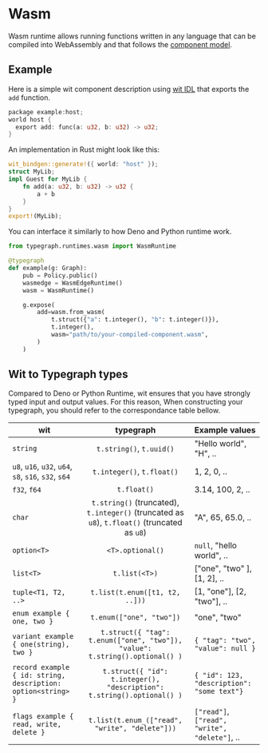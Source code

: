 # Wasm

Wasm runtime allows running functions written in any language that can be compiled into WebAssembly and that follows the [component model](https://component-model.bytecodealliance.org/design/why-component-model.html).

## Example
Here is a simple wit component description using [wit IDL](https://github.com/WebAssembly/component-model/blob/main/design/mvp/WIT.md) that exports the `add` function.

```rust
package example:host;
world host {
  export add: func(a: u32, b: u32) -> u32;
}
```

An implementation in Rust might look like this:
```rust
wit_bindgen::generate!({ world: "host" });
struct MyLib;
impl Guest for MyLib {
    fn add(a: u32, b: u32) -> u32 {
        a + b
    }
}
export!(MyLib);
```

You can interface it similarly to how Deno and Python runtime work.
```python
from typegraph.runtimes.wasm import WasmRuntime

@typegraph
def example(g: Graph):
    pub = Policy.public()
    wasmedge = WasmEdgeRuntime()
    wasm = WasmRuntime()

    g.expose(
        add=wasm.from_wasm(
            t.struct({"a": t.integer(), "b": t.integer()}),
            t.integer(),
            wasm="path/to/your-compiled-component.wasm",
        )
    )

```

## Wit to Typegraph types
Compared to Deno or Python Runtime, wit ensures that you have strongly typed input and output values.
For this reason, When constructing your typegraph, you should refer to the correspondance table bellow.

|                             wit                              |                                  typegraph                                   |                Example values                 |
| ------------------------------------------------------------ | :--------------------------------------------------------------------------: | --------------------------------------------- |
| `string`                                                     |                           `t.string()`, `t.uuid()`                           | "Hello world", "H", ..                        |
| `u8`, `u16`, `u32`, `u64`, `s8`, `s16`, `s32`, `s64`         |                          `t.integer()`, `t.float()`                          | 1, 2, 0, ..                                   |
| `f32`, `f64`                                                 |                                 `t.float()`                                  | 3.14, 100, 2, ..                              |
| `char`                                                       | `t.string()` (truncated), `t.integer()` (truncated as `u8`), `t.float()` (truncated as `u8`) | "A", 65, 65.0, ..                                   |
| `option<T>`                                                  |                               `<T>.optional()`                               | `null`, "hello world", ..                     |
| `list<T>`                                                    |                                `t.list(<T>)`                                 | ["one", "two" ], [1, 2], ..                   |
| `tuple<T1, T2, ..>`                                          |                        `t.list(t.enum([t1, t2, ..]))`                        | [1, "one"], [2, "two"], ..                    |
| `enum example { one, two }`                                  |                           `t.enum(["one", "two"])`                           | "one", "two"                                  |
| `variant example { one(string), two }`                       | `t.struct({ "tag": t.enum(["one", "two"]), "value": t.string().optional() )` | `{ "tag": "two", "value": null }`             |
| `record example { id: string, description: option<string> }` |    `t.struct({ "id": t.integer(), "description": t.string().optional() )`    | `{ "id": 123, "description": "some text"}`    |
| `flags example { read, write, delete }`                      |                `t.list(t.enum_(["read", "write", "delete"]))`                | `["read"]`, `["read", "write", "delete"]`, .. |
